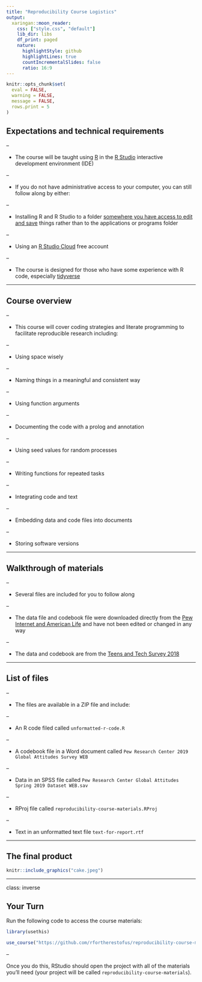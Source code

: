 ```yaml
---
title: "Reproducibility Course Logistics"
output:
  xaringan::moon_reader:
    css: ["style.css", "default"]
    lib_dir: libs
    df_print: paged
    nature:
      highlightStyle: github
      highlightLines: true
      countIncrementalSlides: false
      ratio: 16:9
---
```


```r
knitr::opts_chunk$set(
  eval = FALSE,
  warning = FALSE,
  message = FALSE,
  rows.print = 5
)
```


## Expectations and technical requirements

--

* The course will be taught using [R](https://cran.r-project.org) in the [R Studio](https://www.rstudio.com) interactive development environment (IDE)

--

* If you do not have administrative access to your computer, you can still follow along by either: 

--

  + Installing R and R Studio to a folder [somewhere you have access to edit and save](https://rpubs.com/tomhopper/windows_nonadmin_install) things rather than to the applications or programs folder
  
--

  + Using an [R Studio Cloud](https://rstudio.cloud) free account  

--

* The course is designed for those who have some experience with R code, especially [tidyverse](https://www.tidyverse.org) 

---

## Course overview

--

* This course will cover coding strategies and literate programming to facilitate reproducible research including: 

--

  + Using space wisely 

--

  + Naming things in a meaningful and consistent way 

--

  + Using function arguments

--

  + Documenting the code with a prolog and annotation
    
--

  + Using seed values for random processes

--

  + Writing functions for repeated tasks

--

  + Integrating code and text

--

  + Embedding data and code files into documents

--

  + Storing software versions
    
---

## Walkthrough of materials 

--

* Several files are included for you to follow along

--

* The data file and codebook file were downloaded directly from the [Pew Internet and American Life](https://www.pewresearch.org/tools-and-resources/) and have not been edited or changed in any way

--

* The data and codebook are from the [Teens and Tech Survey 2018](https://www.pewresearch.org/internet/dataset/teens-and-tech-survey-2018/) 

---

## List of files

--

* The files are available in a ZIP file and include: 

--

  + An R code filed called `unformatted-r-code.R`

--

  + A codebook file in a Word document called `Pew Research Center 2019 Global Attitudes Survey WEB` 

--

  + Data in an SPSS file called `Pew Research Center Global Attitudes Spring 2019 Dataset WEB.sav`

--
      
  + RProj file called `reproducibility-course-materials.RProj`

--

  + Text in an unformatted text file `text-for-report.rtf`

---

## The final product

```r
knitr::include_graphics("cake.jpeg")
```

---

class: inverse

## Your Turn

Run the following code to access the course materials:

```r
library(usethis)

use_course("https://github.com/rfortherestofus/reproducibility-course-materials/archive/refs/heads/main.zip")
```

--

Once you do this, RStudio should open the project with all of the materials you'll need (your project will be called `reproducibility-course-materials`).


